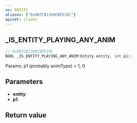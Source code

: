 ```yaml
---
ns: ENTITY
aliases: ["0x0B7CB1300CBFE19C"]
apiset: client
---
```

## _IS_ENTITY_PLAYING_ANY_ANIM

```c
// 0x0B7CB1300CBFE19C
BOOL _IS_ENTITY_PLAYING_ANY_ANIM(Entity entity, int p1);
```

Params: p1 (probably animType) = 1, 0

## Parameters
* **entity**:
* **p1**:

## Return value